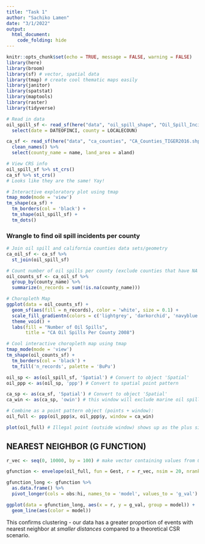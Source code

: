 ```yaml
---
title: "Task 1"
author: "Sachiko Lamen"
date: "3/1/2022"
output: 
  html_document:
    code_folding: hide
---
```


```r
knitr::opts_chunk$set(echo = TRUE, message = FALSE, warning = FALSE)
library(here)
library(broom)
library(sf) # vector, spatial data 
library(tmap) # create cool thematic maps easily
library(janitor)
library(spatstat)
library(maptools)
library(raster)
library(tidyverse)
```

```r
# Read in data
oil_spill_sf <- read_sf(here("data", "oil_spill_shape", "Oil_Spill_Incident_Tracking_[ds394].shp")) %>%
  select(date = DATEOFINCI, county = LOCALECOUN)

ca_sf <- read_sf(here("data", "ca_counties", "CA_Counties_TIGER2016.shp")) %>%
  clean_names() %>%
  select(county_name = name, land_area = aland)

# View CRS info
oil_spill_sf %>% st_crs()
ca_sf %>% st_crs()
# Looks like they are the same! Yay!
```

```r
# Interactive exploratory plot using tmap
tmap_mode(mode = 'view')
tm_shape(ca_sf) +
  tm_borders(col = 'black') +
  tm_shape(oil_spill_sf) +
  tm_dots()
```

### Wrangle to find oil spill incidents per county

```r
# Join oil spill and california counties data sets/geometry
ca_oil_sf <- ca_sf %>%
  st_join(oil_spill_sf)

# Count number of oil spills per county (exclude counties that have NA values)
oil_counts_sf <- ca_oil_sf %>%
  group_by(county_name) %>%
  summarize(n_records = sum(!is.na(county_name))) 
```

```r
# Choropleth Map
ggplot(data = oil_counts_sf) +
  geom_sf(aes(fill = n_records), color = 'white', size = 0.1) +
  scale_fill_gradientn(colors = c('lightgrey', 'darkorchid', 'navyblue')) +
  theme_void() +
  labs(fill = "Number of Oil Spills",
       title = "CA Oil Spills Per County 2008")

# Cool interactive choropleth map using tmap
tmap_mode(mode = 'view')
tm_shape(oil_counts_sf) +
  tm_borders(col = 'black') +
  tm_fill('n_records', palette = 'BuPu') 
```

```r
oil_sp <- as(oil_spill_sf, 'Spatial') # Convert to object 'Spatial'
oil_ppp <- as(oil_sp, 'ppp') # Convert to spatial point pattern

ca_sp <- as(ca_sf, 'Spatial') # Convert to object 'Spatial'
ca_win <- as(ca_sp, 'owin') # this window will exclude marine oil spills, but there is still enough data to perform G Function analysis without these observations

# Combine as a point pattern object (points + window):
oil_full <- ppp(oil_ppp$x, oil_ppp$y, window = ca_win) 

plot(oil_full) # Illegal point (outside window) shows up as the plus sign
```

## NEAREST NEIGHBOR (G FUNCTION)

```r
r_vec <- seq(0, 10000, by = 100) # make vector containing values from 0 - 10,000 that will be used to calculate G(r)

gfunction <- envelope(oil_full, fun = Gest, r = r_vec, nsim = 20, nrank = 2) # Calculate the actual and theoretical G(r) values, using 20 simulations of CRS for the "theoretical" outcome (the processing time is very low so fewer simulations will run faster)

gfunction_long <- gfunction %>%
  as.data.frame() %>%
  pivot_longer(cols = obs:hi, names_to = 'model', values_to = 'g_val')

ggplot(data = gfunction_long, aes(x = r, y = g_val, group = model)) +
  geom_line(aes(color = model))
```

This confirms clustering - our data has a greater proportion of events with nearest neighbor at *smaller distances* compared to a theoretical CSR scenario.













